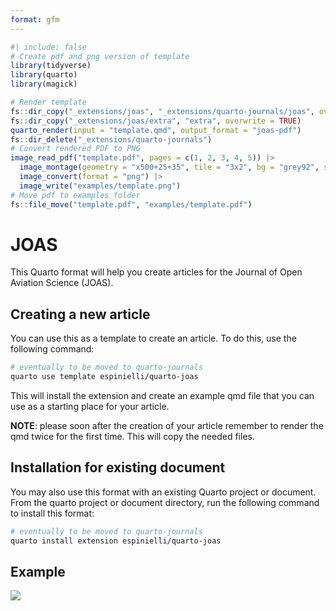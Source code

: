 ```yaml
---
format: gfm
---
```


<!-- README.md is generated from README.qmd. Please edit that file -->

```r
#| include: false
# Create pdf and png version of template
library(tidyverse)
library(quarto)
library(magick)

# Render template
fs::dir_copy("_extensions/joas", "_extensions/quarto-journals/joas", overwrite = TRUE)
fs::dir_copy("_extensions/joas/extra", "extra", overwrite = TRUE)
quarto_render(input = "template.qmd", output_format = "joas-pdf")
fs::dir_delete("_extensions/quarto-journals")
# Convert rendered PDF to PNG
image_read_pdf("template.pdf", pages = c(1, 2, 3, 4, 5)) |>
  image_montage(geometry = "x500+25+35", tile = "3x2", bg = "grey92", shadow = TRUE) |>
  image_convert(format = "png") |>
  image_write("examples/template.png")
# Move pdf to examples folder
fs::file_move("template.pdf", "examples/template.pdf")
```

# JOAS

This Quarto format will help you create articles for the Journal of Open Aviation Science (JOAS).

## Creating a new article

You can use this as a template to create an article.
To do this, use the following command:

```bash
# eventually to be moved to quarto-journals
quarto use template espinielli/quarto-joas
```

This will install the extension and create an example qmd file that you can use as a starting place for your article.

**NOTE**: please soon after the creation of your article remember to render the qmd twice for the first time.
This will copy the needed files.

## Installation for existing document

You may also use this format with an existing Quarto project or document.
From the quarto project or document directory, run the following command to install this format:

```bash
# eventually to be moved to quarto-journals
quarto install extension espinielli/quarto-joas
```

## Example

[![](examples/template.png)](examples/template.pdf)

